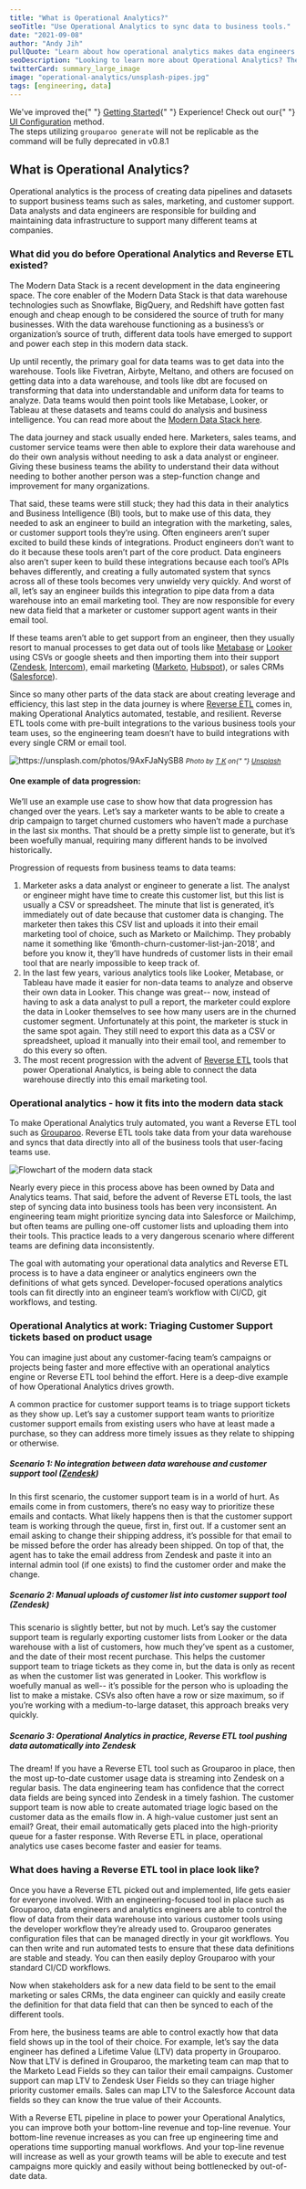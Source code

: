 ```yaml
---
title: "What is Operational Analytics?"
seoTitle: "Use Operational Analytics to sync data to business tools."
date: "2021-09-08"
author: "Andy Jih"
pullQuote: "Learn about how operational analytics makes data engineers' lives easier while powering experimentation and growth for user-facing teams."
seoDescription: "Looking to learn more about Operational Analytics? The Grouparoo experts will walk you through the data integration concepts you should know. ✓ Start a free trial now!"
twitterCard: summary_large_image
image: "operational-analytics/unsplash-pipes.jpg"
tags: [engineering, data]
---
```


<Alert variant="warning">
  We've improved the{" "}
  <a href="https://www.grouparoo.com/docs/getting-started">Getting Started</a>{" "}
  Experience! Check out our{" "}
  <a href="https://www.grouparoo.com/docs/config">UI Configuration</a> method.
  <br />
  The steps utilizing <code>grouparoo generate</code> will not be replicable
  as the command will be fully deprecated in v0.8.1
</Alert>

## What is Operational Analytics?

Operational analytics is the process of creating data pipelines and datasets to support business teams such as sales, marketing, and customer support. Data analysts and data engineers are responsible for building and maintaining data infrastructure to support many different teams at companies.

### What did you do before Operational Analytics and Reverse ETL existed?

The Modern Data Stack is a recent development in the data engineering space. The core enabler of the Modern Data Stack is that data warehouse technologies such as Snowflake, BigQuery, and Redshift have gotten fast enough and cheap enough to be considered the source of truth for many businesses. With the data warehouse functioning as a business’s or organization’s source of truth, different data tools have emerged to support and power each step in this modern data stack.

Up until recently, the primary goal for data teams was to get data into the warehouse. Tools like Fivetran, Airbyte, Meltano, and others are focused on getting data into a data warehouse, and tools like dbt are focused on transforming that data into understandable and uniform data for teams to analyze. Data teams would then point tools like Metabase, Looker, or Tableau at these datasets and teams could do analysis and business intelligence. You can read more about the [Modern Data Stack here](https://www.grouparoo.com/solutions/modern-data-stack).

The data journey and stack usually ended here. Marketers, sales teams, and customer service teams were then able to explore their data warehouse and do their own analysis without needing to ask a data analyst or engineer. Giving these business teams the ability to understand their data without needing to bother another person was a step-function change and improvement for many organizations.

That said, these teams were still stuck; they had this data in their analytics and Business Intelligence (BI) tools, but to make use of this data, they needed to ask an engineer to build an integration with the marketing, sales, or customer support tools they’re using. Often engineers aren’t super excited to build these kinds of integrations. Product engineers don’t want to do it because these tools aren’t part of the core product. Data engineers also aren’t super keen to build these integrations because each tool’s APIs behaves differently, and creating a fully automated system that syncs across all of these tools becomes very unwieldy very quickly. And worst of all, let’s say an engineer builds this integration to pipe data from a data warehouse into an email marketing tool. They are now responsible for every new data field that a marketer or customer support agent wants in their email tool.

If these teams aren’t able to get support from an engineer, then they usually resort to manual processes to get data out of tools like [Metabase](https://www.metabase.com/) or [Looker](https://looker.com/) using CSVs or google sheets and then importing them into their support ([Zendesk](https://www.zendesk.com/), [Intercom](https://www.intercom.com/)), email marketing ([Marketo](marketo.com), [Hubspot](https://www.hubspot.com/)), or sales CRMs ([Salesforce](https://www.salesforce.com/)).

Since so many other parts of the data stack are about creating leverage and efficiency, this last step in the data journey is where [Reverse ETL](https://www.grouparoo.com/solutions/reverse-etl) comes in, making Operational Analytics automated, testable, and resilient. Reverse ETL tools come with pre-built integrations to the various business tools your team uses, so the engineering team doesn’t have to build integrations with every single CRM or email tool.

<Image
  centered
  alt="https://unsplash.com/photos/9AxFJaNySB8"
  src="operational-analytics/unsplash-pipes.jpg"
  width={4060}
  height={3226}
/>
<small>
  <i>
    Photo by <a href="https://unsplash.com/@realaxer">T K</a> on{" "}
    <a href="https://unsplash.com/s/photos/pipelines">Unsplash</a>
  </i>
</small>

#### One example of data progression:

We’ll use an example use case to show how that data progression has changed over the years. Let’s say a marketer wants to be able to create a drip campaign to target churned customers who haven’t made a purchase in the last six months. That should be a pretty simple list to generate, but it’s been woefully manual, requiring many different hands to be involved historically.

Progression of requests from business teams to data teams:

1. Marketer asks a data analyst or engineer to generate a list. The analyst or engineer might have time to create this customer list, but this list is usually a CSV or spreadsheet. The minute that list is generated, it’s immediately out of date because that customer data is changing. The marketer then takes this CSV list and uploads it into their email marketing tool of choice, such as Marketo or Mailchimp. They probably name it something like ‘6month-churn-customer-list-jan-2018’, and before you know it, they’ll have hundreds of customer lists in their email tool that are nearly impossible to keep track of.
2. In the last few years, various analytics tools like Looker, Metabase, or Tableau have made it easier for non-data teams to analyze and observe their own data in Looker. This change was great-- now, instead of having to ask a data analyst to pull a report, the marketer could explore the data in Looker themselves to see how many users are in the churned customer segment. Unfortunately at this point, the marketer is stuck in the same spot again. They still need to export this data as a CSV or spreadsheet, upload it manually into their email tool, and remember to do this every so often.
3. The most recent progression with the advent of [Reverse ETL](https://www.grouparoo.com/solutions/reverse-etl) tools that power Operational Analytics, is being able to connect the data warehouse directly into this email marketing tool.

### Operational analytics - how it fits into the modern data stack

To make Operational Analytics truly automated, you want a Reverse ETL tool such as [Grouparoo](https://www.grouparoo.com/). Reverse ETL tools take data from your data warehouse and syncs that data directly into all of the business tools that user-facing teams use.

<Image
  centered
  alt="Flowchart of the modern data stack"
  src="operational-analytics/modern-data-stack.png"
  width={1015}
  height={456}
/>

Nearly every piece in this process above has been owned by Data and Analytics teams. That said, before the advent of Reverse ETL tools, the last step of syncing data into business tools has been very inconsistent. An engineering team might prioritize syncing data into Salesforce or Mailchimp, but often teams are pulling one-off customer lists and uploading them into their tools. This practice leads to a very dangerous scenario where different teams are defining data inconsistently.

The goal with automating your operational data analytics and Reverse ETL process is to have a data engineer or analytics engineers own the definitions of what gets synced. Developer-focused operations analytics tools can fit directly into an engineer team’s workflow with CI/CD, git workflows, and testing.

### Operational Analytics at work: Triaging Customer Support tickets based on product usage

You can imagine just about any customer-facing team’s campaigns or projects being faster and more effective with an operational analytics engine or Reverse ETL tool behind the effort. Here is a deep-dive example of how Operational Analytics drives growth.

A common practice for customer support teams is to triage support tickets as they show up. Let’s say a customer support team wants to prioritize customer support emails from existing users who have at least made a purchase, so they can address more timely issues as they relate to shipping or otherwise.

##### Scenario 1: No integration between data warehouse and customer support tool ([Zendesk](zendesk.com))

In this first scenario, the customer support team is in a world of hurt. As emails come in from customers, there’s no easy way to prioritize these emails and contacts. What likely happens then is that the customer support team is working through the queue, first in, first out. If a customer sent an email asking to change their shipping address, it’s possible for that email to be missed before the order has already been shipped. On top of that, the agent has to take the email address from Zendesk and paste it into an internal admin tool (if one exists) to find the customer order and make the change.

##### Scenario 2: Manual uploads of customer list into customer support tool (Zendesk)

This scenario is slightly better, but not by much. Let’s say the customer support team is regularly exporting customer lists from Looker or the data warehouse with a list of customers, how much they’ve spent as a customer, and the date of their most recent purchase. This helps the customer support team to triage tickets as they come in, but the data is only as recent as when the customer list was generated in Looker. This workflow is woefully manual as well-- it’s possible for the person who is uploading the list to make a mistake. CSVs also often have a row or size maximum, so if you’re working with a medium-to-large dataset, this approach breaks very quickly.

##### Scenario 3: Operational Analytics in practice, Reverse ETL tool pushing data automatically into Zendesk

The dream! If you have a Reverse ETL tool such as Grouparoo in place, then the most up-to-date customer usage data is streaming into Zendesk on a regular basis. The data engineering team has confidence that the correct data fields are being synced into Zendesk in a timely fashion. The customer support team is now able to create automated triage logic based on the customer data as the emails flow in. A high-value customer just sent an email? Great, their email automatically gets placed into the high-priority queue for a faster response. With Reverse ETL in place, operational analytics use cases become faster and easier for teams.

### What does having a Reverse ETL tool in place look like?

Once you have a Reverse ETL picked out and implemented, life gets easier for everyone involved. With an engineering-focused tool in place such as Grouparoo, data engineers and analytics engineers are able to control the flow of data from their data warehouse into various customer tools using the developer workflow they’re already used to. Grouparoo generates configuration files that can be managed directly in your git workflows. You can then write and run automated tests to ensure that these data definitions are stable and steady. You can then easily deploy Grouparoo with your standard CI/CD workflows.

Now when stakeholders ask for a new data field to be sent to the email marketing or sales CRMs, the data engineer can quickly and easily create the definition for that data field that can then be synced to each of the different tools.

From here, the business teams are able to control exactly how that data field shows up in the tool of their choice. For example, let’s say the data engineer has defined a Lifetime Value (LTV) data property in Grouparoo. Now that LTV is defined in Grouparoo, the marketing team can map that to the Marketo Lead Fields so they can tailor their email campaigns. Customer support can map LTV to Zendesk User Fields so they can triage higher priority customer emails. Sales can map LTV to the Salesforce Account data fields so they can know the true value of their Accounts.

With a Reverse ETL pipeline in place to power your Operational Analytics, you can improve both your bottom-line revenue and top-line revenue. Your bottom-line revenue increases as you can free up engineering time and operations time supporting manual workflows. And your top-line revenue will increase as well as your growth teams will be able to execute and test campaigns more quickly and easily without being bottlenecked by out-of-date data.
